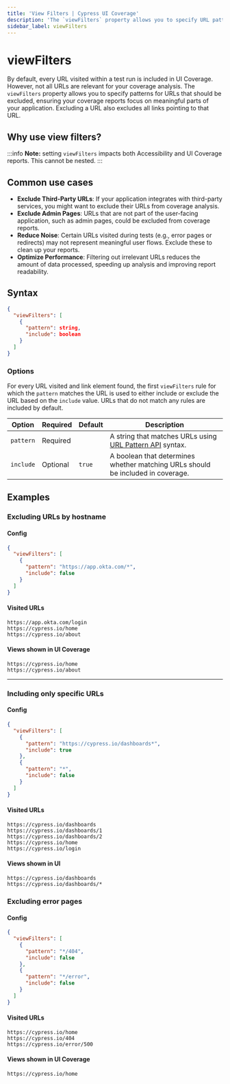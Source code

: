 ```yaml
---
title: 'View Filters | Cypress UI Coverage'
description: 'The `viewFilters` property allows you to specify URL patterns for URLs that should be excluded from UI Coverage.'
sidebar_label: viewFilters
---
```


# viewFilters

<UICovAddon />

By default, every URL visited within a test run is included in UI Coverage. However, not all URLs are relevant for your coverage analysis. The `viewFilters` property allows you to specify patterns for URLs that should be excluded, ensuring your coverage reports focus on meaningful parts of your application. Excluding a URL also excludes all links pointing to that URL.

## Why use view filters?

:::info
**Note:** setting `viewFilters` impacts both Accessibility and UI Coverage reports. This cannot be nested.
:::

## Common use cases

- **Exclude Third-Party URLs**: If your application integrates with third-party services, you might want to exclude their URLs from coverage analysis.
- **Exclude Admin Pages**: URLs that are not part of the user-facing application, such as admin pages, could be excluded from coverage reports.
- **Reduce Noise**: Certain URLs visited during tests (e.g., error pages or redirects) may not represent meaningful user flows. Exclude these to clean up your reports.
- **Optimize Performance**: Filtering out irrelevant URLs reduces the amount of data processed, speeding up analysis and improving report readability.

## Syntax

```json
{
  "viewFilters": [
    {
      "pattern": string,
      "include": boolean
    }
  ]
}
```

### Options

For every URL visited and link element found, the first `viewFilters` rule for which the `pattern` matches the URL is used to either include or exclude the URL based on the `include` value. URLs that do not match any rules are included by default.

Option | Required | Default | Description
-- | -- | -- | --
`pattern` | Required | | A string that matches URLs using [URL Pattern API](https://developer.mozilla.org/en-US/docs/Web/API/URL_Pattern_API) syntax.
`include` | Optional | `true` | A boolean that determines whether matching URLs should be included in coverage.

## Examples

### Excluding URLs by hostname

#### Config

```json
{
  "viewFilters": [
    {
      "pattern": "https://app.okta.com/*",
      "include": false
    }
  ]
}
```

#### Visited URLs

```
https://app.okta.com/login
https://cypress.io/home
https://cypress.io/about
```

#### Views shown in UI Coverage

```
https://cypress.io/home
https://cypress.io/about
```

---

### Including only specific URLs

#### Config

```json
{
  "viewFilters": [
    {
      "pattern": "https://cypress.io/dashboards*",
      "include": true
    },
    {
      "pattern": "*",
      "include": false
    }
  ]
}
```

#### Visited URLs

```
https://cypress.io/dashboards
https://cypress.io/dashboards/1
https://cypress.io/dashboards/2
https://cypress.io/home
https://cypress.io/login
```

#### Views shown in UI

```
https://cypress.io/dashboards
https://cypress.io/dashboards/*
```

### Excluding error pages

#### Config

```json
{
  "viewFilters": [
    {
      "pattern": "*/404",
      "include": false
    },
    {
      "pattern": "*/error",
      "include": false
    }
  ]
}
```

#### Visited URLs

```
https://cypress.io/home
https://cypress.io/404
https://cypress.io/error/500
```

#### Views shown in UI Coverage

```
https://cypress.io/home
```